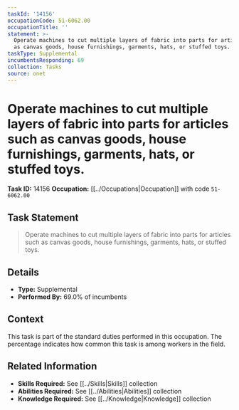 ```yaml
---
taskId: '14156'
occupationCode: 51-6062.00
occupationTitle: ''
statement: >-
  Operate machines to cut multiple layers of fabric into parts for articles such
  as canvas goods, house furnishings, garments, hats, or stuffed toys.
taskType: Supplemental
incumbentsResponding: 69
collection: Tasks
source: onet
---
```

# Operate machines to cut multiple layers of fabric into parts for articles such as canvas goods, house furnishings, garments, hats, or stuffed toys.

**Task ID:** 14156
**Occupation:** [[../Occupations|Occupation]] with code `51-6062.00`

## Task Statement

> Operate machines to cut multiple layers of fabric into parts for articles such as canvas goods, house furnishings, garments, hats, or stuffed toys.

## Details

- **Type:** Supplemental
- **Performed By:** 69.0% of incumbents

## Context

This task is part of the standard duties performed in this occupation. The percentage indicates how common this task is among workers in the field.

## Related Information

- **Skills Required:** See [[../Skills|Skills]] collection
- **Abilities Required:** See [[../Abilities|Abilities]] collection
- **Knowledge Required:** See [[../Knowledge|Knowledge]] collection
